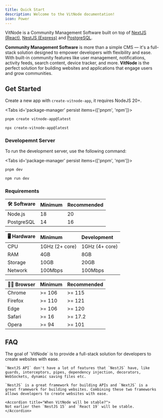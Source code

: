 ```yaml
---
title: Quick Start
description: Welcome to the VitNode documentation!
icon: Power
---
```


VitNode is a Community Management Software built on top of [NextJS (React)](https://nextjs.org/), [NestJS (Express)](https://nestjs.com/) and [PostgreSQL](https://www.postgresql.org/).

**Community Management Software** is more than a simple CMS — it's a full-stack solution designed to empower developers with flexibility and ease. With built-in community features like user management, notifications, activity feeds, search content, device tracker, and more. **VitNode** is the perfect solution for building websites and applications that engage users and grow communities.


## Get Started

Create a new app with `create-vitnode-app`, it requires NodeJS 20+.

<Tabs id='package-manager' persist items={['pnpm', 'npm']}>

```bash tab="pnpm"
pnpm create vitnode-app@latest
```

```bash tab="npm"
npx create-vitnode-app@latest
```

</Tabs>

### Developemnt Server

To run the development server, use the following command:

<Tabs id='package-manager' persist items={['pnpm', 'npm']}>

```bash tab="pnpm"
pnpm dev
```

```bash tab="npm"
npm run dev
```

</Tabs>

### Requirements

| 🛠️ Software | Minimum | Recommended |
| :---------- | :------ | :---------- |
| Node.js     | 18      | 20          |
| PostgreSQL  | 14      | 16          |

| 🖥️ Hardware | Minimum        | Development    |
| :---------- | :------------- | :------------- |
| CPU         | 1GHz (2+ core) | 1GHz (4+ core) |
| RAM         | 4GB            | 8GB            |
| Storage     | 10GB           | 20GB           |
| Network     | 100Mbps        | 100Mbps        |

| 🧑‍💻 Browser | Minimum | Recommended |
| :--------- | :------ | :---------- |
| Chrome     | >= 106  | >= 115      |
| Firefox    | >= 110  | >= 121      |
| Edge       | >= 106  | >= 120      |
| Safari     | >= 16   | >= 17.2     |
| Opera      | >= 94   | >= 101      |

## FAQ


<Accordions>
  <Accordion title="Why NestJS insted of NextJS api?">
    The goal of `VitNode` is to provide a full-stack solution for developers to
    create websites with ease.

    `NextJS API` don't have a lot of features that `NestJS` have, like guards, interceptors, pipes, dependency injection, decorators, WebSockets, dynamic saving files etc.

    `NestJS` is a great framework for building APIs and `NextJS` is a great framework for building websites. Combining these two frameworks allows developers to create websites with ease.

  </Accordion>

    <Accordion title="When VitNode will be stable?">
    Not earlier then `NestJS 15` and `React 19` will be stable.
    </Accordion>

</Accordions>
